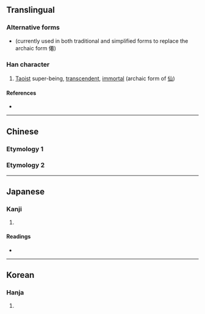 {{character info/new}}
==Translingual==

===Alternative forms===
* {{l|mul|仙}} (currently used in both traditional and simplified forms to replace the archaic form 僊)

===Han character===
{{Han char|rn=9|rad=人|as=11|sn=13|four=21212|canj=OMWU|ids=⿰亻䙴 <small>(TK)</small>,⿰亻⿱䙲巳 <small>(GJ)</small>}}

# [[Taoist]] super-being, [[transcendent]], [[immortal]] (archaic form of [[仙]])

====References====
* {{Han ref|kx=0115.290|dkj=01055|dj=0246.150|hdz=10209.020|uh=50CA|ud=20682|bh=DCB9|bd=56505}}

----

==Chinese==
===Etymology 1===
{{zh-see|仙}}

===Etymology 2===
{{zh-see|遷|v}}

----

==Japanese==

===Kanji===
{{ja-kanji|grade=|rs=人11}}

# {{defn|lang=ja|sort=人11}}

====Readings====
* {{ja-readings|on=[[せん]] (sen)|kun=[[やまびと]] (yamabito), [[せんにん]] (sennin)}}

----

==Korean==

===Hanja===
{{ko-hanja|hangeul=[[선]]|rv=seon|mr=sŏn}}

# {{defn|lang=ko|sort=人11}}